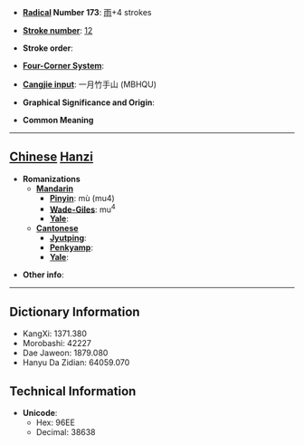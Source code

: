 * '''[[Wiktionary:Chinese radical index| Radical]] Number 173''': [[Wiktionary:Chinese radical index 雨|雨]]+4 strokes

* '''[[Wiktionary:Chinese total strokes index|Stroke number]]''': [[Wiktionary:Chinese total strokes index 12|12]]

* '''Stroke order''': 

* '''[[Wiktionary:Chinese four corner index|Four-Corner System]]''': 

* '''[[Wiktionary:Chinese Cangjie index|Cangjie input]]''': 一月竹手山 (MBHQU)

* '''Graphical Significance and Origin''': 

* '''Common Meaning'''

----

== [[Chinese]] [[Hanzi]] ==

* '''Romanizations'''
** '''[[Mandarin]]'''
*** '''[[Pinyin]]''': mù (mu4)
*** '''[[Wade-Giles]]''': mu<sup>4</sup>
*** '''[[Yale]]''': 
** '''[[Cantonese]]'''
*** '''[[Jyutping]]''':
*** '''[[Penkyamp]]''': 
*** '''[[Yale]]''': 

* '''Other info''': 

----

== Dictionary Information ==

* KangXi: 1371.380
* Morobashi: 42227
* Dae Jaweon: 1879.080
* Hanyu Da Zidian: 64059.070

== Technical Information ==

* '''Unicode''':
** Hex: 96EE
** Decimal: 38638